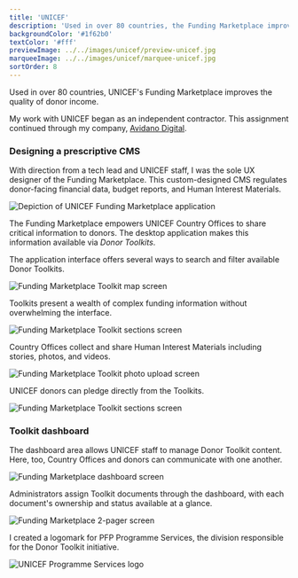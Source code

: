 ```yaml
---
title: 'UNICEF'
description: 'Used in over 80 countries, the Funding Marketplace improves the quality of donor income.'
backgroundColor: '#1f62b0'
textColor: '#fff'
previewImage: ../../images/unicef/preview-unicef.jpg
marqueeImage: ../../images/unicef/marquee-unicef.jpg
sortOrder: 8
---
```


<IntroBlock>

Used in over 80 countries, UNICEF's Funding Marketplace improves the quality of donor income.

</IntroBlock>

<TextBlock>

My work with UNICEF began as an independent contractor. This assignment continued through my company, [Avidano Digital](/portfolio/avidano-digital). 

</TextBlock>

<TextBlock>

### Designing a prescriptive CMS

With direction from a tech lead and UNICEF staff, I was the sole UX designer of the Funding Marketplace. This custom-designed CMS regulates donor-facing financial data, budget reports, and Human Interest Materials. 

</TextBlock>

<FigureSingleBlock lightbox={true}>

![Depiction of UNICEF Funding Marketplace application](../../images/unicef/project-showcase-grid-unicef.jpg)
    
</FigureSingleBlock>

<TextBlock>

The Funding Marketplace empowers UNICEF Country Offices to share critical information to donors. The desktop application makes this information available via *Donor Toolkits*.

The application interface offers several ways to search and filter available Donor Toolkits.

</TextBlock>

<FigureSingleBlock>

![Funding Marketplace Toolkit map screen](../../images/unicef/project-tour-unicef-toolkit-map.jpg)
    
</FigureSingleBlock>

<TextBlock>

Toolkits present a wealth of complex funding information without overwhelming the interface.

</TextBlock>

<FigureSingleBlock>

![Funding Marketplace Toolkit sections screen](../../images/unicef/project-tour-unicef-toolkit-sections-and-download.jpg)
    
</FigureSingleBlock>

<TextBlock>

Country Offices collect and share Human Interest Materials including stories, photos, and videos.

</TextBlock>

<FigureSingleBlock>

![Funding Marketplace Toolkit photo upload screen](../../images/unicef/project-tour-unicef-toolkit-photo-upload.jpg)
    
</FigureSingleBlock>

<TextBlock>

UNICEF donors can pledge directly from the Toolkits.

</TextBlock>

<FigureSingleBlock>

![Funding Marketplace Toolkit sections screen](../../images/unicef/project-tour-unicef-toolkit-pledge.jpg)
    
</FigureSingleBlock>

<TextBlock>

### Toolkit dashboard

The dashboard area allows UNICEF staff to manage Donor Toolkit content. Here, too, Country Offices and donors can communicate with one another.

</TextBlock>

<FigureSingleBlock>

![Funding Marketplace dashboard screen](../../images/unicef/project-tour-unicef-dashboard.jpg)
    
</FigureSingleBlock>

<TextBlock>

Administrators assign Toolkit documents through the dashboard, with each document's ownership and status available at a glance.

</TextBlock>

<FigureSingleBlock>

![Funding Marketplace 2-pager screen](../../images/unicef/project-tour-unicef-dashboard-2-pager.jpg)
    
</FigureSingleBlock>


<TextBlock>

I created a logomark for PFP Programme Services, the division responsible for the Donor Toolkit initiative.

</TextBlock>

<FigureSingleBlock>

![UNICEF Programme Services logo](../../images/logo-collection/unicef-programme-services.jpg)
    
</FigureSingleBlock>
